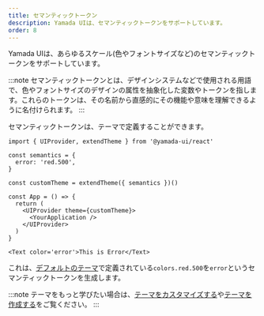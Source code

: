 ```yaml
---
title: セマンティックトークン
description: Yamada UIは、セマンティックトークンをサポートしています。
order: 8
---
```


Yamada UIは、あらゆるスケール(色やフォントサイズなど)のセマンティックトークンをサポートしています。

:::note
セマンティックトークンとは、デザインシステムなどで使用される用語で、色やフォントサイズのデザインの属性を抽象化した変数やトークンを指します。これらのトークンは、その名前から直感的にその機能や意味を理解できるように名付けられます。
:::

セマンティックトークンは、テーマで定義することができます。

```tsx live=false
import { UIProvider, extendTheme } from '@yamada-ui/react'

const semantics = {
  error: 'red.500',
}

const customTheme = extendTheme({ semantics })()

const App = () => {
  return (
    <UIProvider theme={customTheme}>
      <YourApplication />
    </UIProvider>
  )
}
```

```tsx live=false
<Text color='error'>This is Error</Text>
```

これは、[デフォルトのテーマ](/docs/styled-system/theming/default-theme)で定義されている`colors.red.500`を`error`というセマンティックトークンを生成します。

:::note
テーマをもっと学びたい場合は、[テーマをカスタマイズする](/docs/styled-system/theming/customize-theme)や[テーマを作成する](/docs/styled-system/theming/create-theme)をご覧ください。
:::
